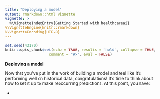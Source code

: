 ```yaml
---
title: "Deploying a model"
output: rmarkdown::html_vignette
vignette: >
  %\VignetteIndexEntry{Getting Started with healthcareai}
%\VignetteEngine{knitr::rmarkdown}
%\VignetteEncoding{UTF-8}
---
```


  ```r
set.seed(43170)
knitr::opts_chunk$set(echo = TRUE, results = "hold", collapse = TRUE,
                      comment = "#>", eval = FALSE)
```

**Deploying a model**

Now that you've put in the work of building a model and feel like it's performing well on historical data, congratulations! It's time to think about how to set it up to make reoccurring predictions. At this point, you have:

- 
